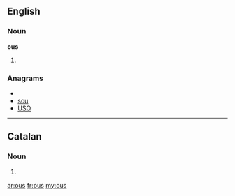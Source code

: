 ==English==

===Noun===
'''ous'''

# {{plural of|[[ou]]}}

===Anagrams===
* {{alphagram|osu}}
* [[sou#English|sou]]
* [[USO#English|USO]]

----

==Catalan==

===Noun===
{{ca-noun-form|m|p}}

# {{ca-plural of|ou}}

[[ar:ous]]
[[fr:ous]]
[[my:ous]]